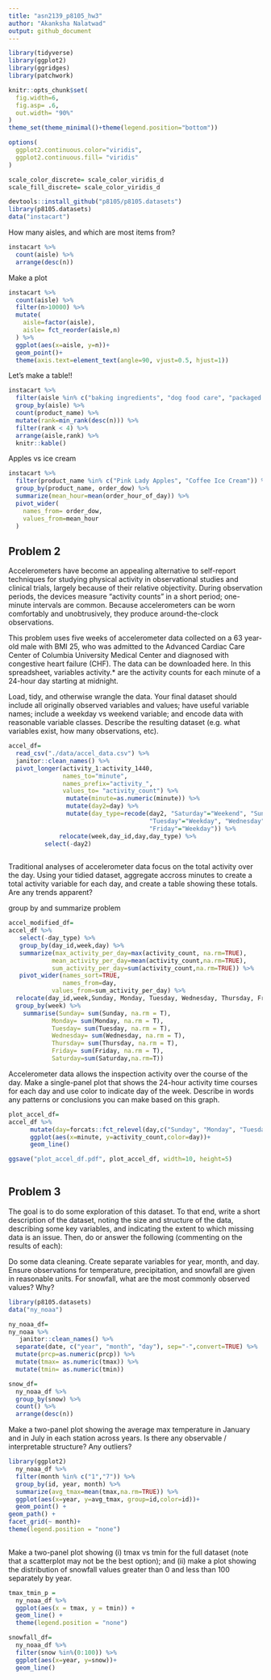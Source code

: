 ```yaml
---
title: "asn2139_p8105_hw3"
author: "Akanksha Nalatwad"
output: github_document
---
```


```r
library(tidyverse)
library(ggplot2)
library(ggridges)
library(patchwork)

knitr::opts_chunk$set(
  fig.width=6,
  fig.asp= .6,
  out.width= "90%"
)
theme_set(theme_minimal()+theme(legend.position="bottom"))

options(
  ggplot2.continuous.color="viridis",
  ggplot2.continuous.fill= "viridis"
)

scale_color_discrete= scale_color_viridis_d
scale_fill_discrete= scale_color_viridis_d
```


```r
devtools::install_github("p8105/p8105.datasets") 
library(p8105.datasets)
data("instacart")
```

How many aisles, and which are most items from?

```r
instacart %>% 
  count(aisle) %>% 
  arrange(desc(n))
```

Make a plot

```r
instacart %>% 
  count(aisle) %>% 
  filter(n>10000) %>% 
  mutate(
    aisle=factor(aisle),
    aisle= fct_reorder(aisle,n)
  ) %>% 
  ggplot(aes(x=aisle, y=n))+
  geom_point()+
  theme(axis.text=element_text(angle=90, vjust=0.5, hjust=1))
```


Let's make a table!!

```r
instacart %>% 
  filter(aisle %in% c("baking ingredients", "dog food care", "packaged vegetable fruits")) %>% 
  group_by(aisle) %>% 
  count(product_name) %>% 
  mutate(rank=min_rank(desc(n))) %>% 
  filter(rank < 4) %>% 
  arrange(aisle,rank) %>% 
  knitr::kable()
```
 
 Apples vs ice cream
 
```r

instacart %>% 
  filter(product_name %in% c("Pink Lady Apples", "Coffee Ice Cream")) %>% 
  group_by(product_name, order_dow) %>% 
  summarize(mean_hour=mean(order_hour_of_day)) %>% 
  pivot_wider(
    names_from= order_dow,
    values_from=mean_hour
  )
```
 
## Problem 2 

Accelerometers have become an appealing alternative to self-report techniques for studying physical activity in observational studies and clinical trials, largely because of their relative objectivity. During observation periods, the devices measure “activity counts” in a short period; one-minute intervals are common. Because accelerometers can be worn comfortably and unobtrusively, they produce around-the-clock observations.

This problem uses five weeks of accelerometer data collected on a 63 year-old male with BMI 25, who was admitted to the Advanced Cardiac Care Center of Columbia University Medical Center and diagnosed with congestive heart failure (CHF). The data can be downloaded here. In this spreadsheet, variables activity.* are the activity counts for each minute of a 24-hour day starting at midnight.




Load, tidy, and otherwise wrangle the data. Your final dataset should include all originally observed variables and values; have useful variable names; include a weekday vs weekend variable; and encode data with reasonable variable classes. Describe the resulting dataset (e.g. what variables exist, how many observations, etc).

```r
accel_df=
  read_csv("./data/accel_data.csv") %>% 
  janitor::clean_names() %>% 
  pivot_longer(activity_1:activity_1440, 
               names_to="minute",
               names_prefix="activity_",
               values_to= "activity_count") %>%
                mutate(minute=as.numeric(minute)) %>%
                mutate(day2=day) %>% 
                mutate(day_type=recode(day2, "Saturday"="Weekend", "Sunday"="Weekend", "Monday"="Weekday",
                                       "Tuesday"="Weekday", "Wednesday"="Weekday", "Thursday"="Weekday",
                                       "Friday"="Weekday")) %>% 
              relocate(week,day_id,day,day_type) %>% 
          select(-day2)
               
```

Traditional analyses of accelerometer data focus on the total activity over the day. Using your tidied dataset, aggregate accross minutes to create a total activity variable for each day, and create a table showing these totals. Are any trends apparent?

group by and summarize problem

```r

accel_modified_df=
accel_df %>% 
   select(-day_type) %>% 
   group_by(day_id,week,day) %>% 
   summarize(max_activity_per_day=max(activity_count, na.rm=TRUE), 
            mean_activity_per_day=mean(activity_count,na.rm=TRUE),
            sum_activity_per_day=sum(activity_count,na.rm=TRUE)) %>% 
   pivot_wider(names_sort=TRUE,
               names_from=day,
            values_from=sum_activity_per_day) %>% 
  relocate(day_id,week,Sunday, Monday, Tuesday, Wednesday, Thursday, Friday, Saturday, mean_activity_per_day) %>% 
  group_by(week) %>%
    summarise(Sunday= sum(Sunday, na.rm = T),
            Monday= sum(Monday, na.rm = T),
            Tuesday= sum(Tuesday, na.rm = T),
            Wednesday= sum(Wednesday, na.rm = T),
            Thursday= sum(Thursday, na.rm = T),
            Friday= sum(Friday, na.rm = T),
            Saturday=sum(Saturday,na.rm=T))
```

Accelerometer data allows the inspection activity over the course of the day. Make a single-panel plot that shows the 24-hour activity time courses for each day and use color to indicate day of the week. Describe in words any patterns or conclusions you can make based on this graph.

```r

plot_accel_df=
accel_df %>% 
      mutate(day=forcats::fct_relevel(day,c("Sunday", "Monday", "Tuesday", "Wednesday", "Thursday", "Friday", "Saturday"))) %>% 
      ggplot(aes(x=minute, y=activity_count,color=day))+
      geom_line()

ggsave("plot_accel_df.pdf", plot_accel_df, width=10, height=5)
      
```

## Problem 3

The goal is to do some exploration of this dataset. To that end, write a short description of the dataset, noting the size and structure of the data, describing some key variables, and indicating the extent to which missing data is an issue. Then, do or answer the following (commenting on the results of each):

Do some data cleaning. Create separate variables for year, month, and day. Ensure observations for temperature, precipitation, and snowfall are given in reasonable units. For snowfall, what are the most commonly observed values? Why?

```r
library(p8105.datasets)
data("ny_noaa")

ny_noaa_df=
ny_noaa %>% 
   janitor::clean_names() %>% 
  separate(date, c("year", "month", "day"), sep="-",convert=TRUE) %>% 
  mutate(prcp=as.numeric(prcp)) %>% 
  mutate(tmax= as.numeric(tmax)) %>% 
  mutate(tmin= as.numeric(tmin))

snow_df=
  ny_noaa_df %>% 
  group_by(snow) %>% 
  count() %>% 
  arrange(desc(n))
```


Make a two-panel plot showing the average max temperature in January and in July in each station across years. Is there any observable / interpretable structure? Any outliers?

```r

library(ggplot2)
  ny_noaa_df %>% 
  filter(month %in% c("1","7")) %>% 
  group_by(id, year, month) %>%  
  summarize(avg_tmax=mean(tmax,na.rm=TRUE)) %>% 
  ggplot(aes(x=year, y=avg_tmax, group=id,color=id))+
  geom_point() +
geom_path() +
facet_grid(~ month)+
theme(legend.position = "none")
  
```


Make a two-panel plot showing (i) tmax vs tmin for the full dataset (note that a scatterplot may not be the best option); and (ii) make a plot showing the distribution of snowfall values greater than 0 and less than 100 separately by year.

```r
tmax_tmin_p = 
  ny_noaa_df %>% 
  ggplot(aes(x = tmax, y = tmin)) + 
  geom_line() +
  theme(legend.position = "none")

snowfall_df=
  ny_noaa_df %>% 
  filter(snow %in%(0:100)) %>% 
  ggplot(aes(x=year, y=snow))+
  geom_line()

```

